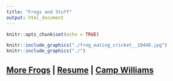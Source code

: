 ```yaml
---
title: "Frogs and Stuff"
output: html_document
---
```


```r
knitr::opts_chunk$set(echo = TRUE)
```


```r
knitr::include_graphics("./frog_eating_cricket__19448.jpg")
knitr::include_graphics("./")
```

## [More Frogs](http://Tug-Simmons.github.io/Frogs) | [Resume](http://Tug-Simmons.github.io/Resume/Resume.pdf) | [Camp Williams](http://Tug-Simmons.github.io/Camp_Williams)




